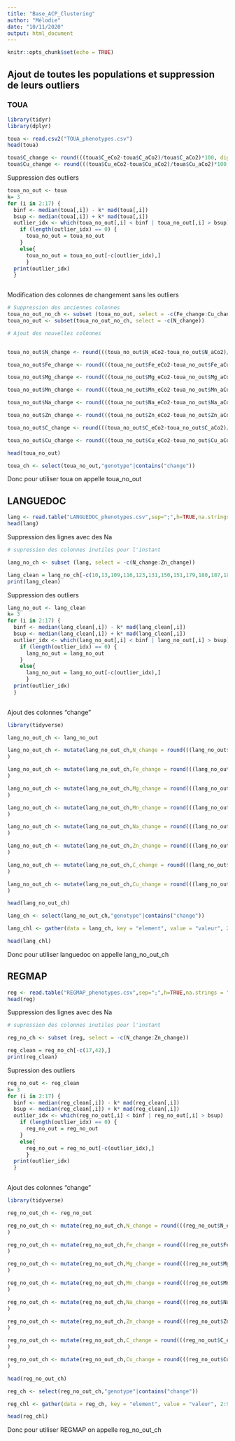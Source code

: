 ```yaml
---
title: "Base_ACP_Clustering"
author: "Mélodie"
date: "10/11/2020"
output: html_document
---
```


```r
knitr::opts_chunk$set(echo = TRUE)
```

## Ajout de toutes les populations et suppression de leurs outliers

### TOUA

```r
library(tidyr)
library(dplyr)
```
```r
toua <- read.csv2("TOUA_phenotypes.csv")
head(toua)

toua$C_change <- round(((toua$C_eCo2-toua$C_aCo2)/toua$C_aCo2)*100, digits = 2)
toua$Cu_change <- round(((toua$Cu_eCo2-toua$Cu_aCo2)/toua$Cu_aCo2)*100, digits = 2)

```


Suppression des outliers

```r
toua_no_out <- toua
k= 3
for (i in 2:17) {
  binf <- median(toua[,i]) - k* mad(toua[,i])
  bsup <- median(toua[,i]) + k* mad(toua[,i])
  outlier_idx <- which(toua_no_out[,i] < binf | toua_no_out[,i] > bsup)
    if (length(outlier_idx) == 0) {
      toua_no_out = toua_no_out
    }
    else{
      toua_no_out = toua_no_out[-c(outlier_idx),]
      }
  print(outlier_idx)
  }
  
```

Modification des colonnes de changement sans les outliers

```r

# Suppression des anciennes colonnes
toua_no_out_no_ch <- subset (toua_no_out, select = -c(Fe_change:Cu_change))
toua_no_out <- subset(toua_no_out_no_ch, select = -c(N_change))

# Ajout des nouvelles colonnes


toua_no_out$N_change <- round(((toua_no_out$N_eCo2-toua_no_out$N_aCo2)/toua_no_out$N_aCo2)*100, digits = 2)

toua_no_out$Fe_change <- round(((toua_no_out$Fe_eCo2-toua_no_out$Fe_aCo2)/toua_no_out$Fe_aCo2)*100, digits = 2)

toua_no_out$Mg_change <- round(((toua_no_out$Mg_eCo2-toua_no_out$Mg_aCo2)/toua_no_out$Mg_aCo2)*100, digits = 2)

toua_no_out$Mn_change <- round(((toua_no_out$Mn_eCo2-toua_no_out$Mn_aCo2)/toua_no_out$Mn_aCo2)*100, digits = 2)

toua_no_out$Na_change <- round(((toua_no_out$Na_eCo2-toua_no_out$Na_aCo2)/toua_no_out$Na_aCo2)*100, digits = 2)

toua_no_out$Zn_change <- round(((toua_no_out$Zn_eCo2-toua_no_out$Zn_aCo2)/toua_no_out$Zn_aCo2)*100, digits = 2)

toua_no_out$C_change <- round(((toua_no_out$C_eCo2-toua_no_out$C_aCo2)/toua_no_out$C_aCo2)*100, digits = 2)

toua_no_out$Cu_change <- round(((toua_no_out$Cu_eCo2-toua_no_out$Cu_aCo2)/toua_no_out$Cu_aCo2)*100, digits = 2)

head(toua_no_out)

toua_ch <- select(toua_no_out,"genotype"|contains("change"))

```

Donc pour utiliser toua on appelle toua_no_out

## LANGUEDOC

```r
lang <- read.table("LANGUEDOC_phenotypes.csv",sep=";",h=TRUE,na.strings = ".")
head(lang)
```

Suppression des lignes avec des Na

```r
# supression des colonnes inutiles pour l'instant

lang_no_ch <- subset (lang, select = -c(N_change:Zn_change))

lang_clean = lang_no_ch[-c(10,13,109,116,123,131,150,151,179,180,187,189),] 
print(lang_clean)

```

Suppression des outliers

```r
lang_no_out <- lang_clean
k= 3
for (i in 2:17) {
  binf <- median(lang_clean[,i]) - k* mad(lang_clean[,i])
  bsup <- median(lang_clean[,i]) + k* mad(lang_clean[,i])
  outlier_idx <- which(lang_no_out[,i] < binf | lang_no_out[,i] > bsup)
    if (length(outlier_idx) == 0) {
      lang_no_out = lang_no_out
    }
    else{
      lang_no_out = lang_no_out[-c(outlier_idx),]
      }
  print(outlier_idx)
  }
  
```

Ajout des colonnes "change"

```r
library(tidyverse)

lang_no_out_ch <- lang_no_out

lang_no_out_ch <- mutate(lang_no_out_ch,N_change = round(((lang_no_out$N_eCo2-lang_no_out$N_aCo2)/lang_no_out$N_aCo2)*100, digits = 2)
)

lang_no_out_ch <- mutate(lang_no_out_ch,Fe_change = round(((lang_no_out$Fe_eCo2-lang_no_out$Fe_aCo2)/lang_no_out$Fe_aCo2)*100, digits = 2)
)

lang_no_out_ch <- mutate(lang_no_out_ch,Mg_change = round(((lang_no_out$Mg_eCo2-lang_no_out$Mg_aCo2)/lang_no_out$Mg_aCo2)*100, digits = 2)
)

lang_no_out_ch <- mutate(lang_no_out_ch,Mn_change = round(((lang_no_out$Mn_eCo2-lang_no_out$Mn_aCo2)/lang_no_out$Mn_aCo2)*100, digits = 2)
)

lang_no_out_ch <- mutate(lang_no_out_ch,Na_change = round(((lang_no_out$Na_eCo2-lang_no_out$Na_aCo2)/lang_no_out$Na_aCo2)*100, digits = 2)
)

lang_no_out_ch <- mutate(lang_no_out_ch,Zn_change = round(((lang_no_out$Zn_eCo2-lang_no_out$Zn_aCo2)/lang_no_out$Zn_aCo2)*100, digits = 2)
)

lang_no_out_ch <- mutate(lang_no_out_ch,C_change = round(((lang_no_out$C_eCo2-lang_no_out$C_aCo2)/lang_no_out$C_aCo2)*100, digits = 2)
)

lang_no_out_ch <- mutate(lang_no_out_ch,Cu_change = round(((lang_no_out$Cu_eCo2-lang_no_out$Cu_aCo2)/lang_no_out$Cu_aCo2)*100, digits = 2)
)

head(lang_no_out_ch)

lang_ch <- select(lang_no_out_ch,"genotype"|contains("change"))

lang_chl <- gather(data = lang_ch, key = "element", value = "valeur", 2:9)

head(lang_chl)

```

Donc pour utiliser languedoc on appelle lang_no_out_ch

## REGMAP

```r
reg <- read.table("REGMAP_phenotypes.csv",sep=";",h=TRUE,na.strings = ".")
head(reg)
```

Suppression des lignes avec des Na

```r
# supression des colonnes inutiles pour l'instant

reg_no_ch <- subset (reg, select = -c(N_change:Zn_change))

reg_clean = reg_no_ch[-c(17,42),] 
print(reg_clean)

```

Supression des outliers

```r
reg_no_out <- reg_clean
k= 3
for (i in 2:17) {
  binf <- median(reg_clean[,i]) - k* mad(reg_clean[,i])
  bsup <- median(reg_clean[,i]) + k* mad(reg_clean[,i])
  outlier_idx <- which(reg_no_out[,i] < binf | reg_no_out[,i] > bsup)
    if (length(outlier_idx) == 0) {
      reg_no_out = reg_no_out
    }
    else{
      reg_no_out = reg_no_out[-c(outlier_idx),]
      }
  print(outlier_idx)
  }
  
```

Ajout des colonnes "change"

```r
library(tidyverse)

reg_no_out_ch <- reg_no_out

reg_no_out_ch <- mutate(reg_no_out_ch,N_change = round(((reg_no_out$N_eCo2-reg_no_out$N_aCo2)/reg_no_out$N_aCo2)*100, digits = 2)
)

reg_no_out_ch <- mutate(reg_no_out_ch,Fe_change = round(((reg_no_out$Fe_eCo2-reg_no_out$Fe_aCo2)/reg_no_out$Fe_aCo2)*100, digits = 2)
)

reg_no_out_ch <- mutate(reg_no_out_ch,Mg_change = round(((reg_no_out$Mg_eCo2-reg_no_out$Mg_aCo2)/reg_no_out$Mg_aCo2)*100, digits = 2)
)

reg_no_out_ch <- mutate(reg_no_out_ch,Mn_change = round(((reg_no_out$Mn_eCo2-reg_no_out$Mn_aCo2)/reg_no_out$Mn_aCo2)*100, digits = 2)
)

reg_no_out_ch <- mutate(reg_no_out_ch,Na_change = round(((reg_no_out$Na_eCo2-reg_no_out$Na_aCo2)/reg_no_out$Na_aCo2)*100, digits = 2)
)

reg_no_out_ch <- mutate(reg_no_out_ch,Zn_change = round(((reg_no_out$Zn_eCo2-reg_no_out$Zn_aCo2)/reg_no_out$Zn_aCo2)*100, digits = 2)
)

reg_no_out_ch <- mutate(reg_no_out_ch,C_change = round(((reg_no_out$C_eCo2-reg_no_out$C_aCo2)/reg_no_out$C_aCo2)*100, digits = 2)
)

reg_no_out_ch <- mutate(reg_no_out_ch,Cu_change = round(((reg_no_out$Cu_eCo2-reg_no_out$Cu_aCo2)/reg_no_out$Cu_aCo2)*100, digits = 2)
)

head(reg_no_out_ch)

reg_ch <- select(reg_no_out_ch,"genotype"|contains("change"))

reg_chl <- gather(data = reg_ch, key = "element", value = "valeur", 2:9)

head(reg_chl)

```

Donc pour utiliser REGMAP on appelle reg_no_out_ch